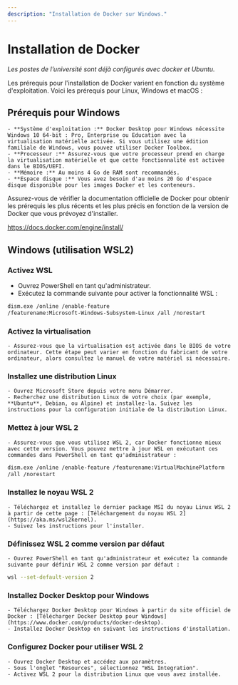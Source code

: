 ```yaml
---
description: "Installation de Docker sur Windows."
---
```

# Installation de Docker

*Les postes de l’université sont déjà configurés avec docker et Ubuntu.*

Les prérequis pour l'installation de Docker varient en fonction du système d'exploitation. Voici les prérequis pour Linux, Windows et macOS :

## Prérequis pour Windows

    - **Système d'exploitation :** Docker Desktop pour Windows nécessite Windows 10 64-bit : Pro, Enterprise ou Education avec la virtualisation matérielle activée. Si vous utilisez une édition familiale de Windows, vous pouvez utiliser Docker Toolbox.
    - **Processeur :** Assurez-vous que votre processeur prend en charge la virtualisation matérielle et que cette fonctionnalité est activée dans le BIOS/UEFI.
    - **Mémoire :** Au moins 4 Go de RAM sont recommandés.
    - **Espace disque :** Vous avez besoin d'au moins 20 Go d'espace disque disponible pour les images Docker et les conteneurs.

Assurez-vous de vérifier la documentation officielle de Docker pour obtenir les prérequis les plus récents et les plus précis en fonction de la version de Docker que vous prévoyez d'installer.

https://docs.docker.com/engine/install/

## Windows (utilisation WSL2)

### Activez WSL
- Ouvrez PowerShell en tant qu'administrateur.
- Exécutez la commande suivante pour activer la fonctionnalité WSL :

```bash copy
dism.exe /online /enable-feature
/featurename:Microsoft-Windows-Subsystem-Linux /all /norestart
```

### Activez la virtualisation
    - Assurez-vous que la virtualisation est activée dans le BIOS de votre ordinateur. Cette étape peut varier en fonction du fabricant de votre ordinateur, alors consultez le manuel de votre matériel si nécessaire.
### Installez une distribution Linux
    - Ouvrez Microsoft Store depuis votre menu Démarrer.
    - Recherchez une distribution Linux de votre choix (par exemple, **Ubuntu**, Debian, ou Alpine) et installez-la. Suivez les instructions pour la configuration initiale de la distribution Linux.
### Mettez à jour WSL 2
    - Assurez-vous que vous utilisez WSL 2, car Docker fonctionne mieux avec cette version. Vous pouvez mettre à jour WSL en exécutant ces commandes dans PowerShell en tant qu'administrateur :

```bash copy
dism.exe /online /enable-feature /featurename:VirtualMachinePlatform
/all /norestart
```

### Installez le noyau WSL 2
    - Téléchargez et installez le dernier package MSI du noyau Linux WSL 2 à partir de cette page : [Téléchargement du noyau WSL 2](https://aka.ms/wsl2kernel).
    - Suivez les instructions pour l'installer.
### Définissez WSL 2 comme version par défaut
    - Ouvrez PowerShell en tant qu'administrateur et exécutez la commande suivante pour définir WSL 2 comme version par défaut :

```bash copy
wsl --set-default-version 2
```

### Installez Docker Desktop pour Windows
    - Téléchargez Docker Desktop pour Windows à partir du site officiel de Docker : [Télécharger Docker Desktop pour Windows](https://www.docker.com/products/docker-desktop).
    - Installez Docker Desktop en suivant les instructions d'installation.
### Configurez Docker pour utiliser WSL 2
    - Ouvrez Docker Desktop et accédez aux paramètres.
    - Sous l'onglet "Resources", sélectionnez "WSL Integration".
    - Activez WSL 2 pour la distribution Linux que vous avez installée.

